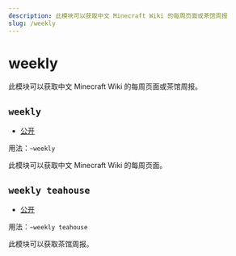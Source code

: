 ```yaml
---
description: 此模块可以获取中文 Minecraft Wiki 的每周页面或茶馆周报
slug: /weekly
---
```


# weekly



此模块可以获取中文 Minecraft Wiki 的每周页面或茶馆周报。

## `weekly`

-   [公开](permissions)

用法：`~weekly`

此模块可以获取中文 Minecraft Wiki 的每周页面。

## `weekly teahouse`

-   [公开](permissions)

用法：`~weekly teahouse`

此模块可以获取茶馆周报。

